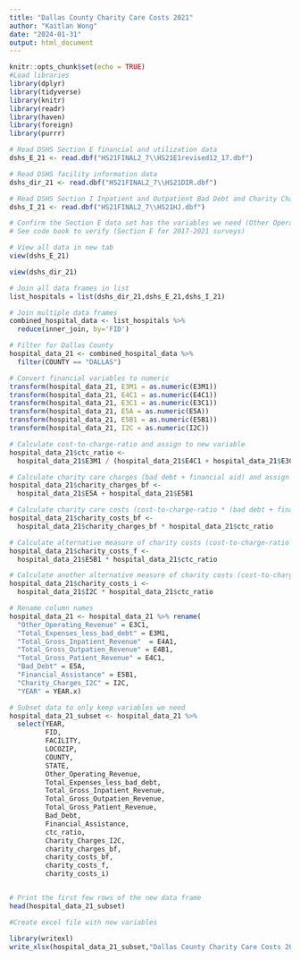 ---
title: "Dallas County Charity Care Costs 2021"
author: "Kaitlan Wong"
date: "2024-01-31"
output: html_document
---

```{r setup, include=FALSE}
knitr::opts_chunk$set(echo = TRUE)
#Load libraries 
library(dplyr)
library(tidyverse)
library(knitr)
library(readr)
library(haven)
library(foreign)
library(purrr)

```


```{r}
# Read DSHS Section E financial and utilization data
dshs_E_21 <- read.dbf("HS21FINAL2_7\\HS21E1revised12_17.dbf") 

# Read DSHS facility information data
dshs_dir_21 <- read.dbf("HS21FINAL2_7\\HS21DIR.dbf") 

# Read DSHS Section I Inpatient and Outpatient Bad Debt and Charity Charges Data
dshs_I_21 <- read.dbf("HS21FINAL2_7\\HS21HJ.dbf") 

```


```{r}
# Confirm the Section E data set has the variables we need (Other Operating Expenses and Total Expenses less bad debt)
# See code book to verify (Section E for 2017-2021 surveys)

# View all data in new tab
view(dshs_E_21)

view(dshs_dir_21)

```


```{r}
# Join all data frames in list
list_hospitals = list(dshs_dir_21,dshs_E_21,dshs_I_21)

# Join multiple data frames
combined_hospital_data <- list_hospitals %>% 
  reduce(inner_join, by='FID')

```


```{r}
# Filter for Dallas County
hospital_data_21 <- combined_hospital_data %>% 
  filter(COUNTY == "DALLAS")

```


```{r}

# Convert financial variables to numeric
transform(hospital_data_21, E3M1 = as.numeric(E3M1))
transform(hospital_data_21, E4C1 = as.numeric(E4C1))
transform(hospital_data_21, E3C1 = as.numeric(E3C1))
transform(hospital_data_21, E5A = as.numeric(E5A))
transform(hospital_data_21, E5B1 = as.numeric(E5B1))
transform(hospital_data_21, I2C = as.numeric(I2C))

# Calculate cost-to-charge-ratio and assign to new variable
hospital_data_21$ctc_ratio <- 
  hospital_data_21$E3M1 / (hospital_data_21$E4C1 + hospital_data_21$E3C1)

# Calculate charity care charges (bad debt + financial aid) and assign to new variable
hospital_data_21$charity_charges_bf <- 
  hospital_data_21$E5A + hospital_data_21$E5B1

# Calculate charity care costs (cost-to-charge-ratio * (bad debt + financial assistance)) and assign to new variable
hospital_data_21$charity_costs_bf <- 
  hospital_data_21$charity_charges_bf * hospital_data_21$ctc_ratio

# Calculate alternative measure of charity costs (cost-to-charge-ratio * financial assistance) and assign to new variable
hospital_data_21$charity_costs_f <- 
  hospital_data_21$E5B1 * hospital_data_21$ctc_ratio

# Calculate another alternative measure of charity costs (cost-to-charge-ratio * I2C)
hospital_data_21$charity_costs_i <- 
  hospital_data_21$I2C * hospital_data_21$ctc_ratio

```


```{r}
# Rename column names
hospital_data_21 <- hospital_data_21 %>% rename(
  "Other_Operating_Revenue" = E3C1,
  "Total_Expenses_less_bad_debt" = E3M1,
  "Total_Gross_Inpatient_Revenue"  = E4A1,
  "Total_Gross_Outpatien_Revenue" = E4B1,
  "Total_Gross_Patient_Revenue" = E4C1,
  "Bad_Debt" = E5A,
  "Financial_Assistance" = E5B1,
  "Charity_Charges_I2C" = I2C,
  "YEAR" = YEAR.x)

```


```{r}
# Subset data to only keep variables we need
hospital_data_21_subset <- hospital_data_21 %>% 
  select(YEAR,
         FID,
         FACILITY,
         LOCOZIP,
         COUNTY, 
         STATE,
         Other_Operating_Revenue,
         Total_Expenses_less_bad_debt,
         Total_Gross_Inpatient_Revenue,
         Total_Gross_Outpatien_Revenue,
         Total_Gross_Patient_Revenue,
         Bad_Debt, 
         Financial_Assistance,
         ctc_ratio, 
         Charity_Charges_I2C,
         charity_charges_bf, 
         charity_costs_bf,
         charity_costs_f,
         charity_costs_i)


# Print the first few rows of the new data frame
head(hospital_data_21_subset)


```


```{r}
#Create excel file with new variables 

library(writexl)
write_xlsx(hospital_data_21_subset,"Dallas County Charity Care Costs 2021 AHA_DSHS.xlsx")

```

